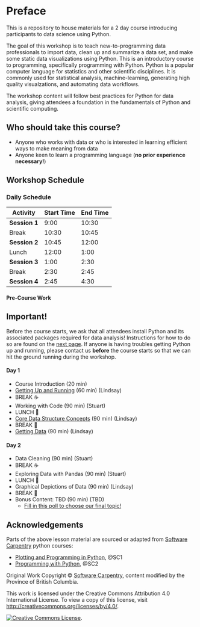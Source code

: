 # Preface {.unnumbered}

This is a repository to house materials for a 2 day course introducing participants to data science using Python.

The goal of this workshop is to teach new-to-programming data professionals to import data, clean up and summarize a data set, and make some static data visualizations using Python. This is an introductory course to programming, specifically programming with Python. Python is a popular computer language for statistics and other scientific disciplines. It is commonly used for statistical analysis, machine-learning, generating high quality visualzations, and automating data workflows. 

The workshop content will follow best practices for Python for data analysis, giving attendees a foundation in the fundamentals of Python and scientific computing.

## Who should take this course?

 * Anyone who works with data or who is interested in learning efficient ways to make meaning from data
 * Anyone keen to learn a programming language (**no prior experience necessary!**)

## Workshop Schedule

### Daily Schedule

| Activity      | Start Time | End Time |
| ------------- | ---------- | -------- |
| **Session 1** | 9:00       | 10:30    |
| Break         | 10:30      | 10:45    |
| **Session 2** | 10:45      | 12:00    |
| Lunch         | 12:00      | 1:00     |
| **Session 3** | 1:00       | 2:30     |
| Break         | 2:30       | 2:45     |
| **Session 4** | 2:45       | 4:30     |

#### Pre-Course Work

:::{.callout-important}
## Important!

Before the course starts, we ask that all attendees install Python and its associated packages required for data analysis! Instructions for how to do so are found on the [next page](00_introduction_to_python.qmd#before-starting). If anyone is having troubles getting Python up and running, please contact us **before** the course starts so that we can hit the ground running during the workshop. 
:::

#### Day 1

 * Course Introduction (20 min)
 * [Getting Up and Running](00_introduction_to_python.qmd) (60 min) (Lindsay)
 * BREAK ☕
 * Working with Code (90 min) (Stuart) 
 * LUNCH 🍍
 * [Core Data Structure Concepts](02_core_data_structure_concepts.qmd) (90 min) (Lindsay)
 * BREAK 🍩
 * [Getting Data](21_getting_data_with_pandas.qmd) (90 min) (Lindsay)

#### Day 2

 * Data Cleaning (90 min) (Stuart)
 * BREAK ☕
 * Exploring Data with Pandas (90 min) (Stuart)
 * LUNCH 🍍
 * Graphical Depictions of Data (90 min) (Lindsay)
 * BREAK 🍩
 * Bonus Content: TBD (90 min) (TBD)
    * [Fill in this poll to choose our final topic!](link-to-poll)

## Acknowledgements    

Parts of the above lesson material are sourced or adapted from [Software Carpentry](https://software-carpentry.org/) python courses:

 * [Plotting and Programming in Python](http://swcarpentry.github.io/python-novice-gapminder/), @SC1
 * [Programming with Python](https://swcarpentry.github.io/python-novice-inflammation/), @SC2

Original Work Copyright © [Software Carpentry](http://software-carpentry.org/), content modified by the Province of British Columbia.

This work is licensed under the Creative Commons Attribution 4.0 International License.
To view a copy of this license, visit [http://creativecommons.org/licenses/by/4.0/](http://creativecommons.org/licenses/by/4.0/).

[![Creative Commons License](https://i.creativecommons.org/l/by/4.0/88x31.png)](http://creativecommons.org/licenses/by/4.0/). 

:::{.content-hidden when-format="html"}
:::